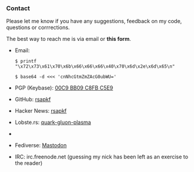 
<Head title="Contact" />

### Contact

Please let me know if you have any suggestions, feedback on my code, questions or corrrections.

The best way to reach me is via email or __<Link to="/form">this form</Link>__.

- Email:
  
  `$ printf "\x72\x73\x61\x70\x6b\x66\x66\x66\x40\x70\x6d\x2e\x6d\x65\n"`

  `$ base64 -d <<< 'cnNhcGtmZmZAcG0ubWU='`

- PGP (Keybase): [00C9 BB09 C8FB C5E9](https://keybase.io/rsapkf)
- GitHub: [rsapkf](https://github.com/rsapkf)
- Hacker News: [rsapkf](https://news.ycombinator.com/user?id=rsapkf)
- Lobste.rs: [quark-gluon-plasma](https://lobste.rs/u/quark-gluon-plasma)
- [ matrix ]: [@rowreduction:matrix.org](https://matrix.to/#/@rowreduction:matrix.org)
- Fediverse: [Mastodon](https://mastodon.social/@rsapkf)
- IRC: irc.freenode.net (guessing my nick has been left as an exercise to the reader)